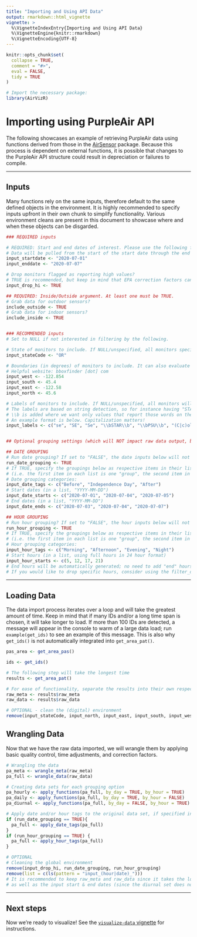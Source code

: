 ```yaml
---
title: "Importing and Using API Data"
output: rmarkdown::html_vignette
vignette: >
  %\VignetteIndexEntry{Importing and Using API Data}
  %\VignetteEngine{knitr::rmarkdown}
  %\VignetteEncoding{UTF-8}
---
```


```r
knitr::opts_chunk$set(
  collapse = TRUE,
  comment = "#>",
  eval = FALSE,
  tidy = TRUE
)
```

```r
# Import the necessary package:
library(AirVizR)
```

# Importing using PurpleAir API

The following showcases an example of retrieving PurpleAir data using functions derived from those in the [AirSensor](https://github.com/MazamaScience/AirSensor/) package.
Because this process is dependent on external functions, it is possible that changes to the PurpleAir API structure could result in depreciation or failures to compile.

---

## Inputs

Many functions rely on the same inputs, therefore default to the same defined objects in the environment.
It is highly recommended to specify inputs upfront in their own chunk to simplify functionality.
Various environment cleans are present in this document to showcase where and when these objects can be disgarded.

```r
### REQUIRED inputs

# REQUIRED: Start and end dates of interest. Please use the following format: "YYYY-MM-DD", with leading zeros where appropriate
# Data will be pulled from the start of the start date through the end of the end date
input_startdate <- "2020-07-01"
input_enddate <- "2020-07-07"

# Drop monitors flagged as reporting high values?
# TRUE is recommended, but keep in mind that EPA correction factors can account for high values and A/B monitor disparity
input_drop_hi <- TRUE

## REQUIRED: Inside/Outside argument. At least one must be TRUE.
# Grab data for outdoor sensors?
include_outside <- TRUE
# Grab data for indoor sensors?
include_inside <- TRUE


### RECOMMENDED inputs
# Set to NULL if not interested in filtering by the following.

# State of monitors to include. If NULL/unspecified, all monitors specified in the above boundaries will be included regardless of state
input_stateCode <- "OR"

# Boundaries (in degrees) of monitors to include. It can also evaluate n/s or e/w pairs of bounds individually.
# Helpful website: bboxfinder [dot] com
input_west <- -122.854
input_south <- 45.4
input_east <- -122.58
input_north <- 45.6

# Labels of monitors to include. If NULL/unspecified, all monitors will be included.
# The labels are based on string detection, so for instance having "STAR" will pull all that have the word "STAR" in the label.
# \\b is added where we want only values that report those words on their own (ex. STAR Lab and not MYSTARSYSTEM1)
# An example format is below. Capitalization matters!
input_labels <- c("se", "SE", "Se", "\\bSTAR\\b", "\\bPSU\\b", "(C|c)ollege", "(R|r)ow", "Richmond")


## Optional grouping settings (which will NOT impact raw data output, but can be useful when graphing!)

## DATE GROUPING
# Run date grouping? If set to "FALSE", the date inputs below will not matter (but will still appear in the environment)
run_date_grouping <- TRUE
# If TRUE, specify the groupings below as respective items in their lists. Dates that are not included in these ranges will be dropped.
# (i.e. the first item in each list is one "group", the second item in each list is another "group", etc.)
# Date grouping categories:
input_date_tags <- c("Before", "Independence Day", "After")
# Start dates (in a list, "YYYY-MM-DD")
input_date_starts <- c("2020-07-01", "2020-07-04", "2020-07-05")
# End dates (in a list, "YYYY-MM-DD")
input_date_ends <- c("2020-07-03", "2020-07-04", "2020-07-07")

## HOUR GROUPING
# Run hour grouping? If set to "FALSE", the hour inputs below will not matter (but will still appear in the environment)
run_hour_grouping <- TRUE
# If TRUE, specify the groupings below as respective items in their lists
# (i.e. the first item in each list is one "group", the second item in each list is another "group", etc.)
# Hour grouping categories:
input_hour_tags <- c("Morning", "Afternoon", "Evening", "Night")
# Start hours (in a list, using full hours in 24 hour format)
input_hour_starts <- c(5, 12, 17, 21)
# End hours will be automatically generated; no need to add "end" hours. This also means that no hours will be dropped.
# If you would like to drop specific hours, consider using the filter_df() function
```

---

## Loading Data
The data import process iterates over a loop and will take the greatest amount of time. Keep in mind that if many IDs and/or a long time span is chosen, it will take longer to load.
If more than 100 IDs are detected, a message will appear in the console to warm of a large data load; run `example(get_ids)` to see an example of this message. This is also why `get_ids()` is not automatically integrated into `get_area_pat()`.

```r
pas_area <- get_area_pas()

ids <- get_ids()

# The following step will take the longest time
results <- get_area_pat()

# For ease of functionality, separate the results into their own respective files
raw_meta <- results$raw_meta
raw_data <- results$raw_data
```

```r
# OPTIONAL - clean the (digital) environment
remove(input_stateCode, input_north, input_east, input_south, input_west, input_labels, ids, pas_area, results, include_inside, include_outside)
```


## Wrangling Data
Now that we have the raw data imported, we will wrangle them by applying basic quality control, time adjustments, and correction factors.

```r
# Wrangling the data
pa_meta <- wrangle_meta(raw_meta)
pa_full <- wrangle_data(raw_data)

# Creating data sets for each grouping option
pa_hourly <- apply_functions(pa_full, by_day = TRUE, by_hour = TRUE)
pa_daily <- apply_functions(pa_full, by_day = TRUE, by_hour = FALSE)
pa_diurnal <- apply_functions(pa_full, by_day = FALSE, by_hour = TRUE)

# Apply date and/or hour tags to the original data set, if specified in the inputs
if (run_date_grouping == TRUE){
  pa_full <- apply_date_tags(pa_full)
}
if (run_hour_grouping == TRUE) {
  pa_full <- apply_hour_tags(pa_full)
}
```

```r
# OPTIONAL
# Cleaning the global environment
remove(input_drop_hi, run_date_grouping, run_hour_grouping)
remove(list = c(ls(pattern = "input_(hour|date)_")))
# It is recommended to keep raw_meta and raw_data since it takes the longest to load,
# as well as the input start & end dates (since the diurnal set does not contain date information)
```

---

## Next steps

Now we're ready to visualize! See the [`visualize-data` vignette](visualize-data.html) for instructions.
